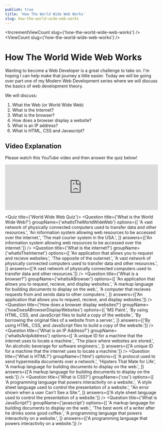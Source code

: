 ```yaml
---
publish: true
title: 'How The World Wide Web Works'
slug: how-the-world-wide-web-works
---
```



<IncrementViewCount slug={'how-the-world-wide-web-works'} />
<ViewCount slug={'how-the-world-wide-web-works'} />

# How The World Wide Web Works

Wanting to become a Web Developer is a great challenge to take on. I'm hoping I can help make that journey a little easier. Today we will be going over part one of my Modern Web Development series where we will discuss the basics of web development theory.

We will discuss:

1. What the Web (or World Wide Web)
2. What is the Internet?
3. What is the browser?
4. How does a browser display a website?
5. What is an IP address?
6. What is HTML, CSS and Javascript?

## Video Explanation

Please watch this YouTube video and then answer the quiz below!

<iframe
  width="100%"
  style={{ aspectRatio: '16/9', marginBottom: '32px' }}
  src="https://www.youtube.com/embed/7ivnuLwzWp4"
  title="YouTube video player"
  frameBorder="0"
  allow="accelerometer; autoplay; clipboard-write; encrypted-media; gyroscope; picture-in-picture"
  allowFullScreen
></iframe>

<Quiz title={'World Wide Web Quiz'}>
  <Question
    title={'What is the World Wide Web?'}
    groupName={'whatIsTheWorldWideWeb'}
    options={[
      'A vast network of physically connected computers used to transfer data and other resources.',
      'An information system allowing web resources to be accessed over the internet.',
      'The mail courier system in the USA.',
    ]}
    answers={['An information system allowing web resources to be accessed over the internet.']}
  />
  <Question
    title={'What is the internet?'}
    groupName={'whatIsTheInternet'}
    options={[
      'An application that allows you to request and recieve websites.',
      'The opposite of the outernet.',
      'A vast network of physically connected computers used to transfer data and other resources.',
    ]}
    answers={['A vast network of physically connected computers used to transfer data and other resources.']}
  />
  <Question
    title={'What is a browser?'}
    groupName={'whatIsABrowser'}
    options={[
      'An application that allows you to request, recieve, and display websites.',
      'A markup language for building documents to display on the web.',
      'A computer that recieves requests from and sends data to other computers.',
    ]}
    answers={['An application that allows you to request, recieve, and display websites.']}
  />
  <Question
    title={'How does a browser display websites?'}
    groupName={'howDoesABrowserDisplayWebsites'}
    options={[
      'MS Paint.',
      'By using HTML, CSS, and JavaScript files to build a copy of the website.',
      'By borrowing the original files of a website from a server.',
    ]}
    answers={['By using HTML, CSS, and JavaScript files to build a copy of the website.']}
  />
  <Question
    title={'What is an IP Address?'}
    groupName={'whatIsAnIpAddress'}
    options={[
      'A unique ID for a machine that the internet uses to locate a machine.',
      'The place where websites are stored.',
      'An alcoholic beverage for software engineers.',
    ]}
    answers={['A unique ID for a machine that the internet uses to locate a machine.']}
  />
  <Question
    title={'What is HTML?'}
    groupName={'html'}
    options={[
      'A protocol used to send hypermedia documents over a network.',
      'Hipsters That Mate for Life',
      'A markup language for building documents to display on the web.',
    ]}
    answers={['A markup language for building documents to display on the web.']}
  />
  <Question
    title={'What is CSS?'}
    groupName={'css'}
    options={[
      'A programming language that powers interactivity on a website.',
      'A style sheet language used to control the presentation of a website.',
      "An error shown when a user Can't See a Site.",
    ]}
    answers={['A style sheet language used to control the presentation of a website.']}
  />
  <Question
    title={'What is JavaScript?'}
    groupName={'javascript'}
    options={[
      'A markup language for building documents to display on the web.',
      'The best work of a writer after he drinks some good coffee.',
      'A programming language that powers interactivity on a website.',
    ]}
    answers={['A programming language that powers interactivity on a website.']}
  />
</Quiz>
